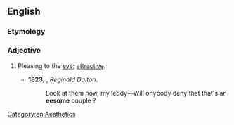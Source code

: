 ==English==

===Etymology===
{{suffix|en|ee|t1=eye|some}}

===Adjective===
{{en-adj}}

# {{lb|en|obsolete}} Pleasing to the [[eye]]; [[attractive]].
#* '''1823''', {{w|John Gibson Lockhart}}, ''Reginald Dalton''.
#*:Look at them now, my leddy—Will onybody deny that that's an '''eesome''' couple ?

[[Category:en:Aesthetics]]